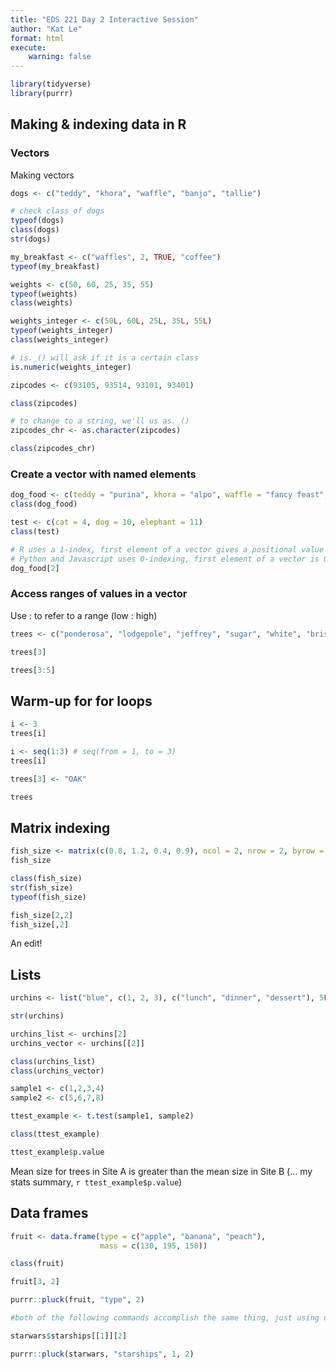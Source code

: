```yaml
---
title: "EDS 221 Day 2 Interactive Session"
author: "Kat Le"
format: html
execute: 
    warning: false
---
```


```r
library(tidyverse)
library(purrr)
```

## Making & indexing data in R

### Vectors

Making vectors

```r
dogs <- c("teddy", "khora", "waffle", "banjo", "tallie")

# check class of dogs
typeof(dogs)
class(dogs)
str(dogs)
```

```r
my_breakfast <- c("waffles", 2, TRUE, "coffee")
typeof(my_breakfast)
```

```r
weights <- c(50, 60, 25, 35, 55)
typeof(weights)
class(weights)
```

```r
weights_integer <- c(50L, 60L, 25L, 35L, 55L)
typeof(weights_integer)
class(weights_integer)
```

```r
# is._() will ask if it is a certain class
is.numeric(weights_integer)
```

```r
zipcodes <- c(93105, 93514, 93101, 93401)

class(zipcodes)

# to change to a string, we'll us as._()
zipcodes_chr <- as.character(zipcodes)

class(zipcodes_chr)
```

### Create a vector with named elements

```r
dog_food <- c(teddy = "purina", khora = "alpo", waffle = "fancy feast", banjo = "blue diamond", tallie = "farmer's dog")
class(dog_food)

test <- c(cat = 4, dog = 10, elephant = 11)
class(test)
```

```r
# R uses a 1-index, first element of a vector gives a positional value of 1
# Python and Javascript uses 0-indexing, first element of a vector is 0
dog_food[2]
```

### Access ranges of values in a vector

Use : to refer to a range (low : high)

```r
trees <- c("ponderosa", "lodgepole", "jeffrey", "sugar", "white", "bristlecone")

trees[3]

trees[3:5]
```

## Warm-up for for loops

```r
i <- 3
trees[i]
```

```r
i <- seq(1:3) # seq(from = 1, to = 3)
trees[i]

```

```r
trees[3] <- "OAK"

trees
```

## Matrix indexing

```r
fish_size <- matrix(c(0.8, 1.2, 0.4, 0.9), ncol = 2, nrow = 2, byrow = FALSE)
fish_size

class(fish_size)
str(fish_size)
typeof(fish_size)

fish_size[2,2]
fish_size[,2]
```

An edit!

## Lists

```r
urchins <- list("blue", c(1, 2, 3), c("lunch", "dinner", "dessert"), 5L)

str(urchins)
```

```r
urchins_list <- urchins[2]
urchins_vector <- urchins[[2]]

class(urchins_list)
class(urchins_vector)
```

```r
sample1 <- c(1,2,3,4)
sample2 <- c(5,6,7,8)

ttest_example <- t.test(sample1, sample2)

class(ttest_example)

ttest_example$p.value
```

Mean size for trees in Site A is greater than the mean size in Site B (... my stats summary, `r ttest_example$p.value`)

## Data frames

```r
fruit <- data.frame(type = c("apple", "banana", "peach"), 
                    mass = c(130, 195, 150))

class(fruit)

fruit[3, 2]

purrr::pluck(fruit, "type", 2)

#both of the following commands accomplish the same thing, just using different packages

starwars$starships[[1]][2]

purrr::pluck(starwars, "starships", 1, 2)
```
